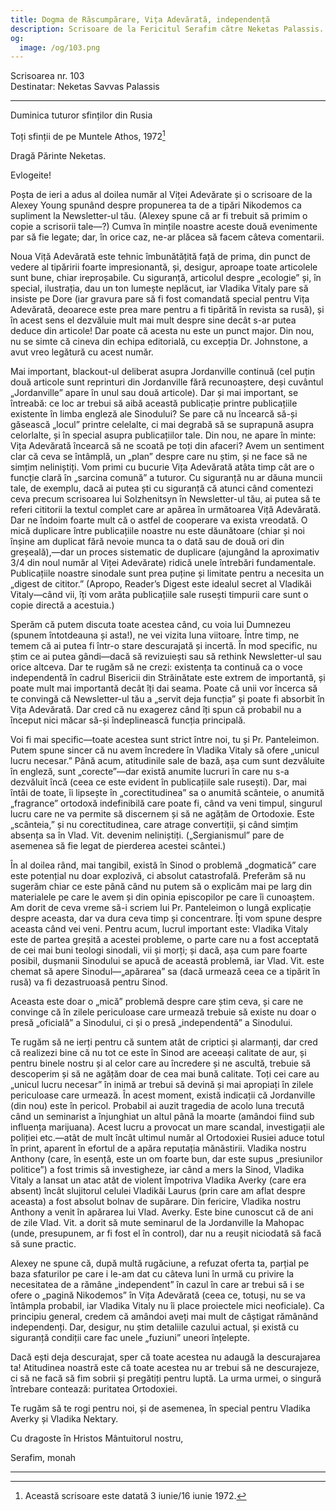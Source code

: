 ```yaml
---
title: Dogma de Răscumpărare, Vița Adevărată, independență
description: Scrisoare de la Fericitul Serafim către Neketas Palassis.
og:
  image: /og/103.png
---
```


<div style={{textAlign:'right', fontFamily:'monospace'}}>Scrisoarea nr. 103</div>
<div style={{textAlign:'left', fontFamily:'monospace'}}>Destinatar: Neketas Savvas Palassis</div>

---

Duminica tuturor sfinților din Rusia

Toți sfinții de pe Muntele Athos, 1972[^1]

Dragă Părinte Neketas.

Evlogeite!

Poșta de ieri a adus al doilea număr al Viței Adevărate și o scrisoare de la Alexey Young spunând despre propunerea ta de a tipări Nikodemos ca supliment la Newsletter-ul tău. (Alexey spune că ar fi trebuit să primim o copie a scrisorii tale—?) Cumva în mințile noastre aceste două evenimente par să fie legate; dar, în orice caz, ne-ar plăcea să facem câteva comentarii.

Noua Viță Adevărată este tehnic îmbunătățită față de prima, din punct de vedere al tipăririi foarte impresionantă, și, desigur, aproape toate articolele sunt bune, chiar ireproșabile. Cu siguranță, articolul despre „ecologie” și, în special, ilustrația, dau un ton lumește neplăcut, iar Vladika Vitaly pare să insiste pe Dore (iar gravura pare să fi fost comandată special pentru Vița Adevărată, deoarece este prea mare pentru a fi tipărită în revista sa rusă), și în acest sens el dezvăluie mult mai mult despre sine decât s-ar putea deduce din articole! Dar poate că acesta nu este un punct major. Din nou, nu se simte că cineva din echipa editorială, cu excepția Dr. Johnstone, a avut vreo legătură cu acest număr.

Mai important, blackout-ul deliberat asupra Jordanville continuă (cel puțin două articole sunt reprinturi din Jordanville fără recunoaștere, deși cuvântul „Jordanville” apare în unul sau două articole). Dar și mai important, se întreabă: ce loc ar trebui să aibă această publicație printre publicațiile existente în limba engleză ale Sinodului? Se pare că nu încearcă să-și găsească „locul” printre celelalte, ci mai degrabă să se suprapună asupra celorlalte, și în special asupra publicațiilor tale. Din nou, ne apare în minte: Vița Adevărată încearcă să ne scoată pe toți din afaceri? Avem un sentiment clar că ceva se întâmplă, un „plan” despre care nu știm, și ne face să ne simțim neliniștiți. Vom primi cu bucurie Vița Adevărată atâta timp cât are o funcție clară în „sarcina comună” a tuturor. Cu siguranță nu ar dăuna muncii tale, de exemplu, dacă ai putea ști cu siguranță că atunci când comentezi ceva precum scrisoarea lui Solzhenitsyn în Newsletter-ul tău, ai putea să te referi cititorii la textul complet care ar apărea în următoarea Viță Adevărată. Dar ne îndoim foarte mult că o astfel de cooperare va exista vreodată. O mică duplicare între publicațiile noastre nu este dăunătoare (chiar și noi înșine am duplicat fără nevoie munca ta o dată sau de două ori din greșeală),—dar un proces sistematic de duplicare (ajungând la aproximativ 3/4 din noul număr al Viței Adevărate) ridică unele întrebări fundamentale. Publicațiile noastre sinodale sunt prea puține și limitate pentru a necesita un „digest de cititor.” (Apropo, Reader’s Digest este idealul secret al Vladikăi Vitaly—când vii, îți vom arăta publicațiile sale rusești timpurii care sunt o copie directă a acestuia.)

Sperăm că putem discuta toate acestea când, cu voia lui Dumnezeu (spunem întotdeauna și asta!), ne vei vizita luna viitoare. Între timp, ne temem că ai putea fi într-o stare descurajată și incertă. În mod specific, nu știm ce ai putea gândi—dacă să revizuiești sau să rethink Newsletter-ul sau orice altceva. Dar te rugăm să ne crezi: existența ta continuă ca o voce independentă în cadrul Bisericii din Străinătate este extrem de importantă, și poate mult mai importantă decât îți dai seama. Poate că unii vor încerca să te convingă că Newsletter-ul tău a „servit deja funcția” și poate fi absorbit în Vița Adevărată. Dar cred că nu exagerez când îți spun că probabil nu a început nici măcar să-și îndeplinească funcția principală.

Voi fi mai specific—toate acestea sunt strict între noi, tu și Pr. Panteleimon. Putem spune sincer că nu avem încredere în Vladika Vitaly să ofere „unicul lucru necesar.” Până acum, atitudinile sale de bază, așa cum sunt dezvăluite în engleză, sunt „corecte”—dar există anumite lucruri în care nu s-a dezvăluit încă (ceea ce este evident în publicațiile sale rusești). Dar, mai întâi de toate, îi lipsește în „corectitudinea” sa o anumită scânteie, o anumită „fragrance” ortodoxă indefinibilă care poate fi, când va veni timpul, singurul lucru care ne va permite să discernem și să ne agățăm de Ortodoxie. Este „scânteia,” și nu corectitudinea, care atrage convertiții, și când simțim absența sa în Vlad. Vit. devenim neliniștiți. („Sergianismul” pare de asemenea să fie legat de pierderea acestei scântei.)

În al doilea rând, mai tangibil, există în Sinod o problemă „dogmatică” care este potențial nu doar explozivă, ci absolut catastrofală. Preferăm să nu sugerăm chiar ce este până când nu putem să o explicăm mai pe larg din materialele pe care le avem și din opinia episcopilor pe care îi cunoaștem. Am dorit de ceva vreme să-i scriem lui Pr. Panteleimon o lungă explicație despre aceasta, dar va dura ceva timp și concentrare. Îți vom spune despre aceasta când vei veni. Pentru acum, lucrul important este: Vladika Vitaly este de partea greșită a acestei probleme, o parte care nu a fost acceptată de cei mai buni teologi sinodali, vii și morți; și dacă, așa cum pare foarte posibil, dușmanii Sinodului se apucă de această problemă, iar Vlad. Vit. este chemat să apere Sinodul—„apărarea” sa (dacă urmează ceea ce a tipărit în rusă) va fi dezastruoasă pentru Sinod.

Aceasta este doar o „mică” problemă despre care știm ceva, și care ne convinge că în zilele periculoase care urmează trebuie să existe nu doar o presă „oficială” a Sinodului, ci și o presă „independentă” a Sinodului.

Te rugăm să ne ierți pentru că suntem atât de criptici și alarmanți, dar cred că realizezi bine că nu tot ce este în Sinod are aceeași calitate de aur, și pentru binele nostru și al celor care au încredere și ne ascultă, trebuie să descoperim și să ne agățăm doar de cea mai bună calitate. Toți cei care au „unicul lucru necesar” în inimă ar trebui să devină și mai apropiați în zilele periculoase care urmează. În acest moment, există indicații că Jordanville (din nou) este în pericol. Probabil ai auzit tragedia de acolo luna trecută când un seminarist a înjunghiat un altul până la moarte (amândoi fiind sub influența marijuana). Acest lucru a provocat un mare scandal, investigații ale poliției etc.—atât de mult încât ultimul număr al Ortodoxiei Rusiei aduce totul în print, aparent în efortul de a apăra reputația mănăstirii. Vladika nostru Anthony (care, în esență, este un om foarte bun, dar este supus „presiunilor politice”) a fost trimis să investigheze, iar când a mers la Sinod, Vladika Vitaly a lansat un atac atât de violent împotriva Vladika Averky (care era absent) încât slujitorul celulei Vladikăi Laurus (prin care am aflat despre aceasta) a fost absolut bolnav de supărare. Din fericire, Vladika nostru Anthony a venit în apărarea lui Vlad. Averky. Este bine cunoscut că de ani de zile Vlad. Vit. a dorit să mute seminarul de la Jordanville la Mahopac (unde, presupunem, ar fi fost el în control), dar nu a reușit niciodată să facă să sune practic.

Alexey ne spune că, după multă rugăciune, a refuzat oferta ta, parțial pe baza sfaturilor pe care i le-am dat cu câteva luni în urmă cu privire la necesitatea de a rămâne „independent” în cazul în care ar trebui să i se ofere o „pagină Nikodemos” în Vița Adevărată (ceea ce, totuși, nu se va întâmpla probabil, iar Vladika Vitaly nu îi place proiectele mici neoficiale). Ca principiu general, credem că amândoi aveți mai mult de câștigat rămânând independenți. Dar, desigur, nu știm detaliile cazului actual, și există cu siguranță condiții care fac unele „fuziuni” uneori înțelepte.

Dacă ești deja descurajat, sper că toate acestea nu adaugă la descurajarea ta! Atitudinea noastră este că toate acestea nu ar trebui să ne descurajeze, ci să ne facă să fim sobrii și pregătiți pentru luptă. La urma urmei, o singură întrebare contează: puritatea Ortodoxiei.

Te rugăm să te rogi pentru noi, și de asemenea, în special pentru Vladika Averky și Vladika Nektary.

Cu dragoste în Hristos Mântuitorul nostru,

Serafim, monah

---

[^1]: Această scrisoare este datată 3 iunie/16 iunie 1972.
